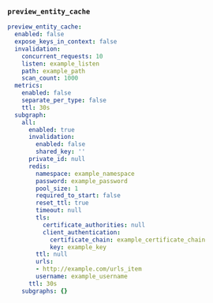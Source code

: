 ### `preview_entity_cache`

<ExpansionPanel title="preview_entity_cache YAML snippet">

```yaml title="preview_entity_cache"
preview_entity_cache:
  enabled: false
  expose_keys_in_context: false
  invalidation:
    concurrent_requests: 10
    listen: example_listen
    path: example_path
    scan_count: 1000
  metrics:
    enabled: false
    separate_per_type: false
    ttl: 30s
  subgraph:
    all:
      enabled: true
      invalidation:
        enabled: false
        shared_key: ''
      private_id: null
      redis:
        namespace: example_namespace
        password: example_password
        pool_size: 1
        required_to_start: false
        reset_ttl: true
        timeout: null
        tls:
          certificate_authorities: null
          client_authentication:
            certificate_chain: example_certificate_chain
            key: example_key
        ttl: null
        urls:
        - http://example.com/urls_item
        username: example_username
      ttl: 30s
    subgraphs: {}
```

</ExpansionPanel>
